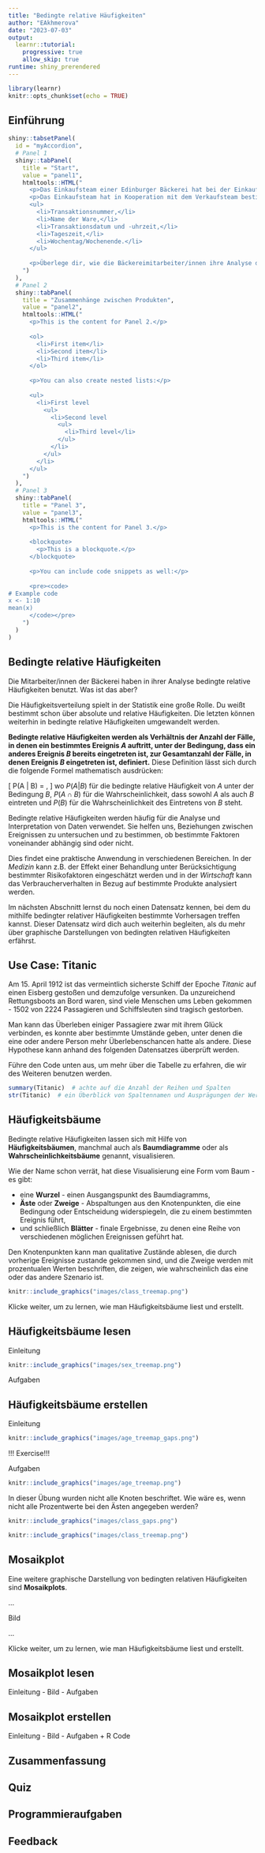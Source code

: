 ```yaml
---
title: "Bedingte relative Häufigkeiten"
author: "EAkhmerova"
date: "2023-07-03"
output:
  learnr::tutorial:
    progressive: true
    allow_skip: true
runtime: shiny_prerendered
---
```


```r
library(learnr)
knitr::opts_chunk$set(echo = TRUE)
```

## Einführung

```r
shiny::tabsetPanel(
  id = "myAccordion",
  # Panel 1
  shiny::tabPanel(
    title = "Start",
    value = "panel1",
    htmltools::HTML("
      <p>Das Einkaufsteam einer Edinburger Bäckerei hat bei der Einkaufsplanung und Überprüfung gemerkt, dass bestimmte Produktgruppen in den letzten Monaten deutlich öfter als andere nachgekauft werden müssen, während andere ab und zu verderben bzw. weggeworfen werden müssen, weil sie schon über dem Verfalldatum sind. Dadurch entstehen Kosten und die Bäckerei verliert das Geld, das sonst dem Modernisierungswunsch des Geschäftsführers zufolge in die Erneuerung der Innenausstattung investiert werden könnte.</p>
      <p>Das Einkaufsteam hat in Kooperation mit dem Verkaufsteam bestimmte Verhaltensmuster der Käufer/innen vermutet und möchte ihre Behauptungen nun überprüfen. Zum Glück haben die Bäckereimitarbeiter/innen alle Transaktionen sorgfältig im Transaktionsmanagement-System abgespeichert, so dass alle Daten zu den Transaktionen zwischen dem 01.11.2016 und 30.03.2017 zur Verfügung stehen und zwar:</p>
      <ul>
        <li>Transaktionsnummer,</li>
        <li>Name der Ware,</li>
        <li>Transaktionsdatum und -uhrzeit,</li>
        <li>Tageszeit,</li>
        <li>Wochentag/Wochenende.</li>
      </ul>
      
      <p>Überlege dir, wie die Bäckereimitarbeiter/innen ihre Analyse durchführen und nach Kaufmustern suchen könnten und klicke dann auf die Reiter, um Einblicke in den Analyseprozess vom Einkaufsteam zu bekommen.</p>
    ")
  ),
  # Panel 2
  shiny::tabPanel(
    title = "Zusammenhänge zwischen Produkten",
    value = "panel2",
    htmltools::HTML("
      <p>This is the content for Panel 2.</p>
      
      <ol>
        <li>First item</li>
        <li>Second item</li>
        <li>Third item</li>
      </ol>
      
      <p>You can also create nested lists:</p>
      
      <ul>
        <li>First level
          <ul>
            <li>Second level
              <ul>
                <li>Third level</li>
              </ul>
            </li>
          </ul>
        </li>
      </ul>
    ")
  ),
  # Panel 3
  shiny::tabPanel(
    title = "Panel 3",
    value = "panel3",
    htmltools::HTML("
      <p>This is the content for Panel 3.</p>
      
      <blockquote>
        <p>This is a blockquote.</p>
      </blockquote>
      
      <p>You can include code snippets as well:</p>
      
      <pre><code>
# Example code
x <- 1:10
mean(x)
      </code></pre>
    ")
  )
)
```

## Bedingte relative Häufigkeiten

Die Mitarbeiter/innen der Bäckerei haben in ihrer Analyse bedingte relative Häufigkeiten benutzt. Was ist das aber?

Die Häufigkeitsverteilung spielt in der Statistik eine große Rolle. Du weißt bestimmt schon über absolute und relative Häufigkeiten. Die letzten können weiterhin in bedingte relative Häufigkeiten umgewandelt werden.

**Bedingte relative Häufigkeiten werden als Verhältnis der Anzahl der Fälle, in denen ein bestimmtes Ereignis $A$ auftritt, unter der Bedingung, dass ein anderes Ereignis $B$ bereits eingetreten ist, zur Gesamtanzahl der Fälle, in denen Ereignis $B$ eingetreten ist, definiert.** Diese Definition lässt sich durch die folgende Formel mathematisch ausdrücken:

\[
P(A \big| B) = \frac{P(A \cap B)}{P(B)},
\]
wo $P(A \big| B)$ für die bedingte relative Häufigkeit von $A$ unter der Bedingung $B$, $P(A \cap B)$ für die Wahrscheinlichkeit, dass sowohl $A$ als auch $B$ eintreten und $P(B)$ für die Wahrscheinlichkeit des Eintretens von $B$ steht.

Bedingte relative Häufigkeiten werden häufig für die Analyse und Interpretation von Daten verwendet. Sie helfen uns, Beziehungen zwischen Ereignissen zu untersuchen und zu bestimmen, ob bestimmte Faktoren voneinander abhängig sind oder nicht.

Dies findet eine praktische Anwendung in verschiedenen Bereichen. In der *Medizin* kann z.B. der Effekt einer Behandlung unter Berücksichtigung bestimmter Risikofaktoren eingeschätzt werden und in der *Wirtschaft* kann das Verbraucherverhalten in Bezug auf bestimmte Produkte analysiert werden.

Im nächsten Abschnitt lernst du noch einen Datensatz kennen, bei dem du mithilfe bedingter relativer Häufigkeiten bestimmte Vorhersagen treffen kannst. Dieser Datensatz wird dich auch weiterhin begleiten, als du mehr über graphische Darstellungen von bedingten relativen Häufigkeiten erfährst.

## Use Case: Titanic

Am 15. April 1912 ist das vermeintlich sicherste Schiff der Epoche *Titanic* auf einen Eisberg gestoßen und demzufolge versunken. Da unzureichend Rettungsboots an Bord waren, sind viele Menschen ums Leben gekommen - 1502 von 2224 Passagieren und Schiffsleuten sind tragisch gestorben.

Man kann das Überleben einiger Passagiere zwar mit ihrem Glück verbinden, es konnte aber bestimmte Umstände geben, unter denen die eine oder andere Person mehr Überlebenschancen hatte als andere. Diese Hypothese kann anhand des folgenden Datensatzes überprüft werden.

Führe den Code unten aus, um mehr über die Tabelle zu erfahren, die wir des Weiteren benutzen werden.

```r
summary(Titanic)  # achte auf die Anzahl der Reihen und Spalten
str(Titanic)  # ein Überblick von Spaltennamen und Ausprägungen der Werte
```

## Häufigkeitsbäume

Bedingte relative Häufigkeiten lassen sich mit Hilfe von **Häufigkeitsbäumen**, manchmal auch als **Baumdiagramme** oder als **Wahrscheinlichkeitsbäume** genannt, visualisieren.

Wie der Name schon verrät, hat diese Visualisierung eine Form vom Baum - es gibt:

- eine **Wurzel** - einen Ausgangspunkt des Baumdiagramms,
- **Äste** oder **Zweige** - Abspaltungen aus den Knotenpunkten, die eine Bedingung oder Entscheidung widerspiegeln, die zu einem bestimmten Ereignis führt,
- und schließlich **Blätter** - finale Ergebnisse, zu denen eine Reihe von verschiedenen möglichen Ereignissen geführt hat.

Den Knotenpunkten kann man qualitative Zustände ablesen, die durch vorherige Ereignisse zustande gekommen sind, und die Zweige werden mit prozentualen Werten beschriften, die zeigen, wie wahrscheinlich das eine oder das andere Szenario ist.

```r
knitr::include_graphics("images/class_treemap.png")
```

Klicke weiter, um zu lernen, wie man Häufigkeitsbäume liest und erstellt.

## Häufigkeitsbäume lesen

Einleitung

```r
knitr::include_graphics("images/sex_treemap.png")
```

Aufgaben

## Häufigkeitsbäume erstellen

Einleitung

```r
knitr::include_graphics("images/age_treemap_gaps.png")
```

!!! Exercise!!!

Aufgaben

```r
knitr::include_graphics("images/age_treemap.png")                                # aufklappbar machen
```

In dieser Übung wurden nicht alle Knoten beschriftet. Wie wäre es, wenn nicht alle Prozentwerte bei den Ästen angegeben werden?

```r
knitr::include_graphics("images/class_gaps.png")                                 # Cheating verhindern!
```

```r
knitr::include_graphics("images/class_treemap.png")                              # aufklappbar machen
```

## Mosaikplot

Eine weitere graphische Darstellung von bedingten relativen Häufigkeiten sind **Mosaikplots**.

...

Bild

...

Klicke weiter, um zu lernen, wie man Häufigkeitsbäume liest und erstellt.

## Mosaikplot lesen

Einleitung - Bild - Aufgaben

## Mosaikplot erstellen

Einleitung - Bild - Aufgaben + R Code

## Zusammenfassung

## Quiz

## Programmieraufgaben

## Feedback


